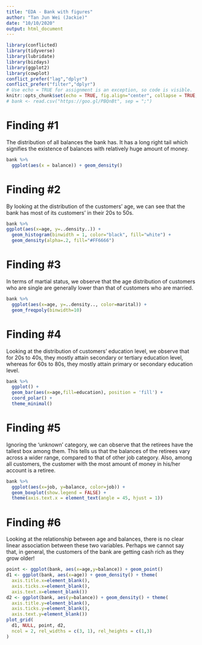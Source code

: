 ```yaml
---
title: "EDA - Bank with figures"
author: "Tan Jun Wei (Jackie)"
date: "10/10/2020"
output: html_document
---
```


```r
library(conflicted)
library(tidyverse)
library(lubridate)
library(bizdays)
library(ggplot2)
library(cowplot)
conflict_prefer("lag","dplyr")
conflict_prefer("filter","dplyr")
# Use echo = TRUE for assignment is an exception, so code is visible.
knitr::opts_chunk$set(echo = TRUE, fig.align="center", collapse = TRUE, cache = TRUE)
# bank <- read.csv("https://goo.gl/PBQnBt", sep = ";")
```

# Finding #1
The distribution of all balances the bank has. It has a long right tail which signifies the existence of balances with relatively huge amount of money. 
```r
bank %>%
  ggplot(aes(x = balance)) + geom_density()
```

# Finding #2
By looking at the distribution of the customers' age, we can see that the bank has most of its customers' in their 20s to 50s. 
```r
bank %>% 
ggplot(aes(x=age, y=..density..)) + 
  geom_histogram(binwidth = 1, color="black", fill="white") +
  geom_density(alpha=.2, fill="#FF6666")
```

# Finding #3

In terms of martial status, we observe that the age distribution of customers who are single are generally lower than that of customers who are married. 
``` r
bank %>%
  ggplot(aes(x=age, y=..density.., color=marital)) +
  geom_freqpoly(binwidth=10)
```

# Finding #4

Looking at the distribution of customers' education level, we observe that for 20s to 40s, they mostly attain secondary or tertiary education level, whereas for 60s to 80s, they mostly attain primary or secondary education level. 

```r
bank %>%
  ggplot() + 
  geom_bar(aes(x=age,fill=education), position = 'fill') + 
  coord_polar() + 
  theme_minimal()
```

# Finding #5

Ignoring the 'unknown' category, we can observe that the retirees have the tallest box among them. This tells us that the balances of the retirees vary across a wider range, compared to that of other job category. Also, among all customers, the customer with the most amount of money in his/her account is a retiree.
```r
bank %>%
  ggplot(aes(x=job, y=balance, color=job)) +
  geom_boxplot(show.legend = FALSE) +
  theme(axis.text.x = element_text(angle = 45, hjust = 1))
```

# Finding #6

Looking at the relationship between age and balances, there is no clear linear association between these two variables. Perhaps we cannot say that, in general, the customers of the bank are getting cash rich as they grow older! 
```r
point <- ggplot(bank, aes(x=age,y=balance)) + geom_point()
d1 <- ggplot(bank, aes(x=age)) + geom_density() + theme(
  axis.title.x=element_blank(),
  axis.ticks.x=element_blank(),
  axis.text.x=element_blank())
d2 <- ggplot(bank, aes(y=balance)) + geom_density() + theme(
  axis.title.y=element_blank(),
  axis.ticks.y=element_blank(),
  axis.text.y=element_blank())
plot_grid(
  d1, NULL, point, d2,
  ncol = 2, rel_widths = c(3, 1), rel_heights = c(1,3)
)
```
